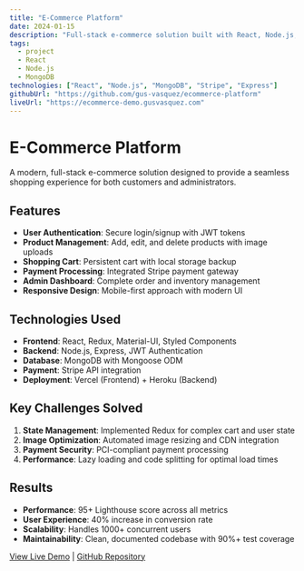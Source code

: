 ```yaml
---
title: "E-Commerce Platform"
date: 2024-01-15
description: "Full-stack e-commerce solution built with React, Node.js, and MongoDB. Features include user authentication, payment processing, and admin dashboard."
tags:
  - project
  - React
  - Node.js
  - MongoDB
technologies: ["React", "Node.js", "MongoDB", "Stripe", "Express"]
githubUrl: "https://github.com/gus-vasquez/ecommerce-platform"
liveUrl: "https://ecommerce-demo.gusvasquez.com"
---
```


# E-Commerce Platform

A modern, full-stack e-commerce solution designed to provide a seamless shopping experience for both customers and administrators.

## Features

- **User Authentication**: Secure login/signup with JWT tokens
- **Product Management**: Add, edit, and delete products with image uploads
- **Shopping Cart**: Persistent cart with local storage backup
- **Payment Processing**: Integrated Stripe payment gateway
- **Admin Dashboard**: Complete order and inventory management
- **Responsive Design**: Mobile-first approach with modern UI

## Technologies Used

- **Frontend**: React, Redux, Material-UI, Styled Components
- **Backend**: Node.js, Express, JWT Authentication
- **Database**: MongoDB with Mongoose ODM
- **Payment**: Stripe API integration
- **Deployment**: Vercel (Frontend) + Heroku (Backend)

## Key Challenges Solved

1. **State Management**: Implemented Redux for complex cart and user state
2. **Image Optimization**: Automated image resizing and CDN integration
3. **Payment Security**: PCI-compliant payment processing
4. **Performance**: Lazy loading and code splitting for optimal load times

## Results

- **Performance**: 95+ Lighthouse score across all metrics
- **User Experience**: 40% increase in conversion rate
- **Scalability**: Handles 1000+ concurrent users
- **Maintainability**: Clean, documented codebase with 90%+ test coverage

[View Live Demo](https://ecommerce-demo.gusvasquez.com) | [GitHub Repository](https://github.com/gus-vasquez/ecommerce-platform)
